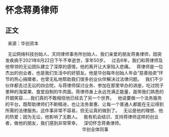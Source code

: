 # 怀念蒋勇律师
## 正文
 
来源：华创资本
 

 
无讼网络科技创始人、天同律师事务所创始人、我们亲爱的朋友蒋勇律师，因突发疾病于2021年6月22日下午不幸逝世，享年50岁。
 
过去6年，我们和蒋律师及他带领的无讼团队建立了深厚的感情，他的离开让大家陷入悲痛。
 
蒋律师是一位杰出的创业者，也是我们生活中的好朋友。他是华创每年创始人年会“慈善拍卖”环节的热心捐赠者，也曾无私地帮助我们很多创业伙伴解决过法律问题。
 
我们不少伙伴都去过无讼的四合院，与蒋律师探讨业务、参加在那里举办的讲座，吃过院子里种的海棠果、食堂自制的牛肉面。蒋律师身上永远充满正能量，面带我们熟悉的开朗笑容……我们真的不敢相信他已经去了另一个世界。
 
他说要做一个法务服务的平台，既帮助律师们不断精进，也让法务普惠、让每一个普通人都能在无讼得到所需的法律服务。这件事非常不容易，但无讼真的做到了。
 
无讼是他的理想、他的热爱；因为无讼，他影响了无数人。
 
能有机会结识、支持蒋律师这样的创业者，做他的朋友，我们感到非常荣幸。
 
深切怀念蒋勇律师。 
                                                                                            
华创全体同事
